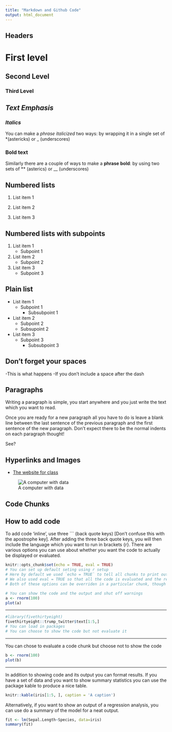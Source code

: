 ```yaml
---
title: "Markdown and Github Code"
output: html_document
---
```


## Headers

# First level

## Second Level

### Third Level

## ***Text Emphasis***

### *Italics*

You can make a *phrase* _italicized_ two ways: by wrapping it in a single set of *(astericks) or _ (underscores)

### **Bold text**

Similarly there are a couple of ways to make a **phrase** __bold__: by using two sets of ** (asterics) or __ (underscores)

##  Numbered lists

1. List item 1
  
2. List item 2
  
3. List item 3

## Numbered lists with subpoints

1. List item 1
    - Subpoint 1
2. List item 2
    - Subpoint 2
3. List item 3
    - Subpoint 3
    
## Plain list
    
- List item 1
  - Subpoint 1
    - Subsubpoint 1
      
- List item 2
  - Subpoint 2
   - Subsupoint 2
      
- List item 3
  - Subpoint 3
    - Subsubpoint 3

## Don't forget your spaces

-This is what happens
    -If you don't include a space after the dash
  

## Paragraphs

Writing a paragraph is simple, you start anywhere and you just write the text which you want to read. 

Once you are ready for a new paragraph all you have to do is leave a blank line between the last sentence of the previous paragraph and the first sentence of the new paragraph. Don't expect there to be the normal indents on each paragraph thought!

See?

## Hyperlinks and Images

- [The website for class](http://politicaldatascience.com/)
  
  
![A computer with data](http://politicaldatascience.com/PDS/Datasets/photo1.jpg)

## Code Chunks

## How to add code

To add code 'inline', use three ``` (back quote keys) [Don't confuse this with the apostrophe key]. After adding the three back quote keys, you will then include the language which you want to run in brackets {r}. There are various options you can use about whether you want the code to actually be displayed or evaluated. 
 
```r
knitr::opts_chunk$set(echo = TRUE, eval = TRUE)
# You can set up default seting using r setup
# Here by default we used `echo = TRUE` to tell all chunks to print out the source code
# We also used eval = TRUE so that all the code is evaluated and the results displayed
# Both of these options can be overriden in a particular chunk, though
```

```r
# You can show the code and the output and shut off warnings
a <- rnorm(100)
plot(a) 
```

---

```r
#library(fivethirtyeight)
fivethirtyeight::trump_twitter$text[1:5,]
# You can load in packages 
# You can choose to show the code but not evaluate it 
```
---

You can chose to evaluate a code chunk but choose not to show the code

```r
b <- rnorm(100)
plot(b) 
```

---

In addition to showing code and its output you can format results. If you have a set of data and you want to show summary statistics you can use the package kable to produce a nice table. 


```r
knitr::kable(iris[1:5, ], caption = 'A caption')
```

Alternatively, if you want to show an output of a regression analysis, you can use do a summary of the model for a neat output.

```r
fit <- lm(Sepal.Length~Species, data=iris)
summary(fit)
```